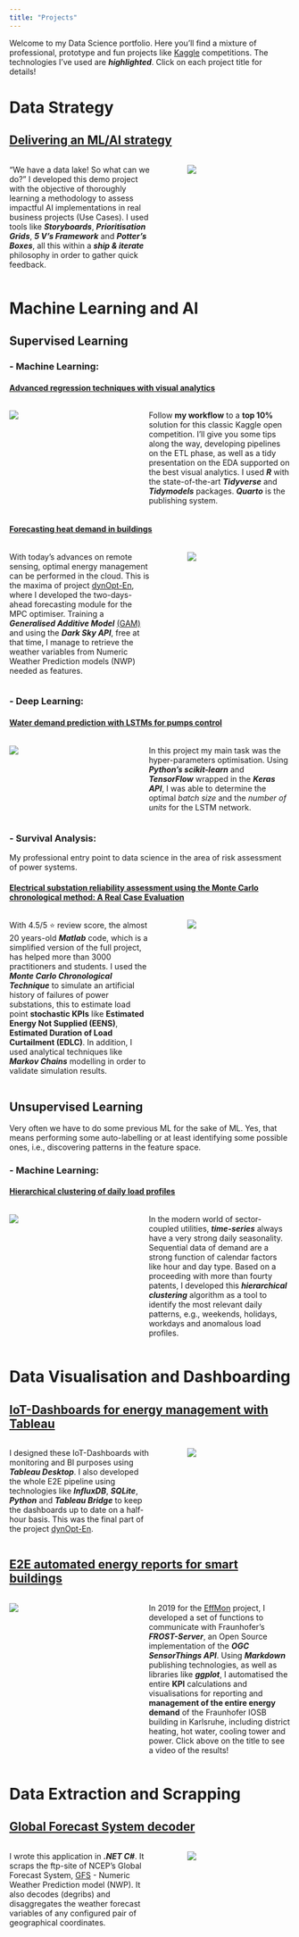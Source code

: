 ```yaml
---
title: "Projects"
---
```


Welcome to my Data Science portfolio. Here you'll find a mixture of professional, prototype and fun projects like [Kaggle](https://www.kaggle.com/jorgethomasm){target="_blank"} competitions. The technologies I've used are ***highlighted***. Click on each project title for details!

# Data Strategy

## [Delivering an ML/AI strategy](https://docs.google.com/presentation/d/1NpMqORh_Y_tXOoqrKukTng7ewtSOAyFB/edit?usp=sharing&ouid=102039995413823268978&rtpof=true&sd=true){target="_blank"}

::: columns
::: {.column width="55%"}
"We have a data lake! So what can we do?" I developed this demo project with the objective of thoroughly learning a methodology to assess impactful AI implementations in real business projects (Use Cases). I used tools like ***Storyboards***, ***Prioritisation Grids***, ***5 V's Framework*** and ***Potter's Boxes***, all this within a ***ship & iterate*** philosophy in order to gather quick feedback.
:::

::: {.column width="5%"}
:::

::: {.column width="40%"}
![](imgs/jthom_ml_impact.png)
:::
:::

# Machine Learning and AI

## Supervised Learning

### - Machine Learning:

#### [Advanced regression techniques with visual analytics](https://jorgethomasm.github.io/Ames-house-prices-prediction/HousePrices.html){target="_blank"}

::: columns
::: {.column width="40%"}
![](imgs/jthom_ames.png)
:::

::: {.column width="5%"}
:::

::: {.column width="55%"}
Follow **my workflow** to a **top 10%** solution for this classic Kaggle open competition. I'll give you some tips along the way, developing pipelines on the ETL phase, as well as a tidy presentation on the EDA supported on the best visual analytics. I used ***R*** with the state-of-the-art ***Tidyverse*** and ***Tidymodels*** packages. ***Quarto*** is the publishing system.
:::
:::

#### [Forecasting heat demand in buildings](https://ieeexplore.ieee.org/document/9144899){target="_blank"}

::: columns
::: {.column width="55%"}
With today's advances on remote sensing, optimal energy management can be performed in the cloud. This is the maxima of project [dynOpt-En](https://www.iosb.fraunhofer.de/de/projekte-produkte/dynopt-en.html){target="_blank"}, where I developed the two-days-ahead forecasting module for the MPC optimiser. Training a ***Generalised Additive Model*** [(GAM)](https://en.wikipedia.org/wiki/Generalized_additive_model){target="_blank"} and using the ***Dark Sky API***, free at that time, I manage to retrieve the weather variables from Numeric Weather Prediction models (NWP) needed as features.
:::

::: {.column width="5%"}
:::

::: {.column width="40%"}
![](imgs/jthom_heatdemand.png)
:::
:::

### - Deep Learning:

#### [Water demand prediction with LSTMs for pumps control](https://www.researchgate.net/publication/349694237_Application_of_LSTM_Networks_for_Water_Demand_Prediction_in_Optimal_Pump_Control){target="_blank"}

::: columns
::: {.column width="40%"}
![](imgs/jthom_waterlstm.png)
:::

::: {.column width="5%"}
:::

::: {.column width="55%"}
In this project my main task was the hyper-parameters optimisation. Using ***Python's scikit-learn*** and ***TensorFlow*** wrapped in the ***Keras API***, I was able to determine the optimal *batch size* and the *number of units* for the LSTM network.
:::
:::

### - Survival Analysis:

My professional entry point to data science in the area of risk assessment of power systems.

#### [Electrical substation reliability assessment using the Monte Carlo chronological method: A Real Case Evaluation](https://de.mathworks.com/matlabcentral/fileexchange/10679-one-single-component-reliability-monte-carlo-chronological-method){target="_blank"}

::: columns
::: {.column width="55%"}
With 4.5/5 ⭐ review score, the almost 20 years-old ***Matlab*** code, which is a simplified version of the full project, has helped more than 3000 practitioners and students. I used the ***Monte Carlo Chronological Technique*** to simulate an artificial history of failures of power substations, this to estimate load point **stochastic KPIs** like **Estimated Energy Not Supplied (EENS)**, **Estimated Duration of Load Curtailment (EDLC)**. In addition, I used analytical techniques like ***Markov Chains*** modelling in order to validate simulation results.
:::

::: {.column width="5%"}
:::

::: {.column width="40%"}
![](imgs/jthom_mc.png)
:::
:::

## Unsupervised Learning

Very often we have to do some previous ML for the sake of ML. Yes, that means performing some auto-labelling or at least identifying some possible ones, i.e., discovering patterns in the feature space.

### - Machine Learning:

#### [Hierarchical clustering of daily load profiles](https://github.com/jorgethomasm/HOME-Timeseries_Clustering_of_Daily_Profiles/wiki#which-daily-heat-demand-pattern-shape-belongs-to-which-mean-daily-ambient-temperature){target="_blank"}

::: columns
::: {.column width="40%"}
![](imgs/jthom_hclustprofiles.png)
:::

::: {.column width="5%"}
:::

::: {.column width="55%"}
In the modern world of sector-coupled utilities, ***time-series*** always have a very strong daily seasonality. Sequential data of demand are a strong function of calendar factors like hour and day type. Based on a proceeding with more than fourty patents, I developed this ***hierarchical clustering*** algorithm as a tool to identify the most relevant daily patterns, e.g., weekends, holidays, workdays and anomalous load profiles.
:::
:::

# Data Visualisation and Dashboarding

## [IoT-Dashboards for energy management with Tableau](https://public.tableau.com/app/profile/iosb.mrd/viz/DynOpt-En-DemoLoerrach/Monitoring){target="_blank"}

::: columns
::: {.column width="55%"}
I designed these IoT-Dashboards with monitoring and BI purposes using ***Tableau Desktop***. I also developed the whole E2E pipeline using technologies like ***InfluxDB***, ***SQLite***, ***Python*** and ***Tableau Bridge*** to keep the dashboards up to date on a half-hour basis. This was the final part of the project [dynOpt-En](https://www.iosb.fraunhofer.de/de/projekte-produkte/dynopt-en.html){target="_blank"}.
:::

::: {.column width="5%"}
:::

::: {.column width="40%"}
![](imgs/jthom_tableau_dynopt.png)
:::
:::

## [E2E automated energy reports for smart buildings](https://youtu.be/lk5LCfiX0Uk?t=2522){target="_blank"}

::: columns
::: {.column width="40%"}
![](imgs/jthom_effmon.png)
:::

::: {.column width="5%"}
:::

::: {.column width="55%"}
In 2019 for the [EffMon](https://www.iosb.fraunhofer.de/en/projects-and-products/effmon-efficient-monitoring.html) project, I developed a set of functions to communicate with Fraunhofer's ***FROST-Server***, an Open Source implementation of the ***OGC SensorThings API***. Using ***Markdown*** publishing technologies, as well as libraries like ***ggplot***, I automatised the entire **KPI** calculations and visualisations for reporting and **management of the entire energy demand** of the Fraunhofer IOSB building in Karlsruhe, including district heating, hot water, cooling tower and power. Click above on the title to see a video of the results!
:::
:::

# Data Extraction and Scrapping

## [Global Forecast System decoder](https://github.com/jorgethomasm/GFS-Decoder){target="_blank"}

::: columns
::: {.column width="55%"}
I wrote this application in ***.NET C#***. It scraps the ftp-site of NCEP's Global Forecast System, [GFS](https://www.nco.ncep.noaa.gov/pmb/products/gfs/) - Numeric Weather Prediction model (NWP). It also decodes (degribs) and disaggregates the weather forecast variables of any configured pair of geographical coordinates.
:::

::: {.column width="5%"}
:::

::: {.column width="40%"}
![](imgs/jthom_gfs.png)
:::
:::